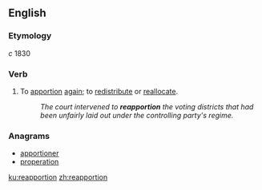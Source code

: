 ==English==

===Etymology===
''c'' 1830 {{prefix|re|apportion|lang=en}}

===Verb===
{{en-verb}}

# To [[apportion]] [[again]]; to [[redistribute]] or [[reallocate]].
#:''The court intervened to '''reapportion''' the voting districts that had been unfairly laid out under the controlling party's regime.''

===Anagrams===
* [[apportioner#English|apportioner]]
* [[properation#English|properation]]

[[ku:reapportion]]
[[zh:reapportion]]